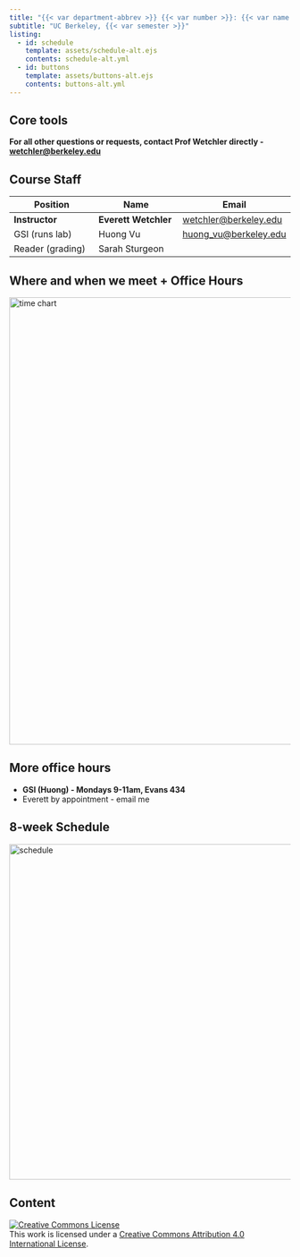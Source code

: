 ```yaml
---
title: "{{< var department-abbrev >}} {{< var number >}}: {{< var name >}}"
subtitle: "UC Berkeley, {{< var semester >}}"
listing:
  - id: schedule
    template: assets/schedule-alt.ejs
    contents: schedule-alt.yml
  - id: buttons
    template: assets/buttons-alt.ejs
    contents: buttons-alt.yml
---
```


## Core tools

::: {#buttons}
:::
<b>For all other questions or requests, contact Prof Wetchler directly - <a href="mailto:wetchler@berkeley.edu?subject=STAT%20C131A">wetchler@berkeley.edu</a></b>

## Course Staff

| Position | Name | Email |
| --- | --- | --- |
| **Instructor** | **Everett Wetchler** | <a href="mailto:wetchler@berkeley.edu?subject=STAT%20C131A">wetchler@berkeley.edu</a> |
| GSI (runs lab) | Huong Vu | <a href="mailto:huong_vu@berkeley.edu?subject=STAT%20C131A">huong_vu@berkeley.edu</a> |
| Reader (grading) | Sarah Sturgeon | |

## Where and when we meet + Office Hours

<img src="assets/time_chart.png" alt="time chart" width="800"/>

## More office hours

* <b>GSI (Huong) - Mondays 9-11am, Evans 434</b>
* Everett by appointment - email me

## 8-week Schedule

<img src="assets/grid_schedule.png" alt="schedule" width="600"/>

## Content

::: {#schedule}
:::

<a rel="license" href="http://creativecommons.org/licenses/by/4.0/"><img src="https://i.creativecommons.org/l/by/4.0/88x31.png" alt="Creative Commons License" style="border-width:0"/></a><br />This work is licensed under a <a rel="license" href="http://creativecommons.org/licenses/by/4.0/">Creative Commons Attribution 4.0 International License</a>.
